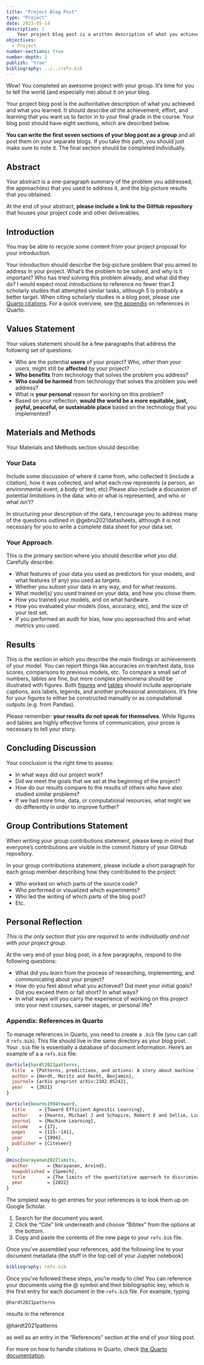 ```yaml
---
title: "Project Blog Post"
type: "Project"
date: 2023-05-14
description: |
    Your project blog post is a written description of what you achieved in your project and a reflection on what you learned. 
objectives: 
  - Project
number-sections: true
number-depth: 2
publish: "true"
bibliography: ../../refs.bib
---
```


Wow! You completed an awesome project with your group. It's time for you to tell the world (and especially me) about it on your blog. 

Your project blog post is the authoritative description of what you achieved and what you learned. It should describe *all* the achievement, effort, and learning that you want us to factor in to your final grade in the course. Your blog post should have eight sections, which are described below. 

**You can write the first seven sections of your blog post as a group** and all post them on your separate blogs. If you take this path, you should just make sure to note it. The final section should be completed individually. 

## Abstract

Your abstract is a one-paragraph summary of the problem you addressed, the approach(es) that you used to address it, and the big-picture results that you obtained. 

At the end of your abstract, **please include a link to the GitHub repository** that houses your project code and other deliverables. 

## Introduction

[You may be able to recycle some content from your project proposal for your introduction.]{.aside}

Your introduction should describe the big-picture problem that you aimed to address in your project. What's the problem to be solved, and why is it important? Who has tried solving this problem already, and what did they do? I would expect most introductions to reference no fewer than 2 scholarly studies that attempted similar tasks, although 5 is probably a better target. [When citing scholarly studies in a blog post, please use [Quarto citations](https://quarto.org/docs/authoring/footnotes-and-citations.html). For a quick overview, see [the appendix](#sec-references-in-quarto) on references in Quarto.]{.aside}

## Values Statement

Your values statement should be a few paragraphs that address the following set of questions: 

- Who are the potential **users** of your project? Who, *other than your users*, might still be **affected** by your project? 
- **Who benefits** from technology that solves the problem you address? 
- **Who could be harmed** from technology that solves the problem you well address?
- What is **your personal** reason for working on this problem?
- Based on your reflection, **would the world be a more equitable, just, joyful, peaceful, or sustainable place** based on the technology that you implemented?

## Materials and Methods

Your Materials and Methods section should describe: 

### Your Data

Include some discussion of where it came from, who collected it (include a citation), how it was collected, and what each row represents (a person, an environmental event, a body of text, etc) Please also include a discussion of potential *limitations* in the data: who or what is represented, and who or what *isn't*? 

In structuring your description of the data, I encourage you to address many of the questions outlined in @gebru2021datasheets, although it is not necessary for you to write a complete data sheet for your data set. 

### Your Approach

This is the primary section where you should describe *what you did*. Carefully describe: 

- What features of your data you used as predictors for your models, and what features (if any) you used as targets. 
- Whether you subset your data in any way, and for what reasons. 
- What model(s) you used trained on your data, and how you chose them. 
- How you trained your models, and on what hardware. 
- How you evaluated your models (loss, accuracy, etc), and the size of your test set. 
- If you performed an audit for bias, how you approached this and what metrics you used. 

## Results

This is the section in which you describe the main findings or achievements of your model. You can report things like accuracies on train/test data, loss scores, comparisons to previous models, etc. To compare a small set of numbers, tables are fine, but more complex phenomena should be illustrated with figures. Both [figures](https://quarto.org/docs/authoring/figures.html) and [tables](https://quarto.org/docs/authoring/tables.html) should include appropriate captions, axis labels, legends, and another professional annotations. It's fine for your figures to either be constructed manually or as computational outputs (e.g. from Pandas). 

Please remember: **your results do not speak for themselves**. While figures and tables are highly effective forms of communication, your prose is necessary to tell your story. 

## Concluding Discussion

Your conclusion is the right time to assess: 

- In what ways did our project work? 
- Did we meet the goals that we set at the beginning of the project?
- How do our results compare to the results of others who have also studied similar problems?
- If we had more time, data, or computational resources, what might we do differently in order to improve further? 

## Group Contributions Statement

[When writing your group contributions statement, please keep in mind that everyone's contributions are visible in the commit history of your GitHub repository.]{.aside}

In your group contributions statement, please include a short paragraph for each group member describing how they contributed to the project: 

- Who worked on which parts of the source code?
- Who performed or visualized which experiments?
- Who led the writing of which parts of the blog post?
- Etc. 

## Personal Reflection 

[*This is the only section that you are required to write individually and not with your project group.*]{.aside}

At the very end of your blog post, in a few paragraphs, respond to the following questions: 

- What did you *learn* from the process of researching, implementing, and communicating about your project?
- How do you feel about what you achieved? Did meet your initial goals? Did you exceed them or fall short? In what ways? 
- In what ways will you carry the experience of working on this project into your next courses, career stages, or personal life? 

### Appendix: References in Quarto {#sec-references-in-quarto}

To manage references in Quarto, you need to create a `.bib` file (you can call it `refs.bib`). This file should live in the same directory as your blog post. Your `.bib` file is essentially a database of document information. Here's an example of a a `refs.bib` file: 

```bibtex
@article{hardt2021patterns,
  title  = {Patterns, predictions, and actions: A story about machine learning},
  author = {Hardt, Moritz and Recht, Benjamin},
  journal= {arXiv preprint arXiv:2102.05242},
  year   = {2021}
}

@article{kearns1994toward,
  title     = {Toward Efficient Agnostic Learning},
  author    = {Kearns, Michael J and Schapire, Robert E and Sellie, Linda M},
  journal   = {Machine Learning},
  volume    = {17},
  pages     = {115--141},
  year      = {1994},
  publisher = {Citeseer}
}

@misc{narayanan2022limits,
  author       = {Narayanan, Arvind},
  howpublished = {Speech},
  title        = {The limits of the quantitative approach to discrimination},
  year         = {2022}
}
```

The simplest way to get entries for your references is to look them up on Google Scholar. 

1. Search for the document you want. 
2. Click the "Cite" link underneath and choose "Bibtex" from the options at the bottom. 
3. Copy and paste the contents of the new page to your `refs.bib` file. 

Once you've assembled your references, add the following line to your document metadata (the stuff in the top cell of your Jupyter notebook)

```yml
bibliography: refs.bib
```

Once you've followed these steps, you're ready to cite! You can reference your documents using the \@ symbol and their bibliographic key, which is the first entry for each document in the `refs.bib` file. For example, typing 

```
@hardt2021patterns
```

results in the reference 

@hardt2021patterns

as well as an entry in the "References" section at the end of your blog post. 

For more on how to handle citations in Quarto, check [the Quarto documentation](https://quarto.org/docs/authoring/footnotes-and-citations.html#citations). 


